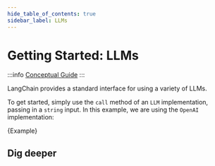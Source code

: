 ```yaml
---
hide_table_of_contents: true
sidebar_label: LLMs
---
```



# Getting Started: LLMs

:::info
[Conceptual Guide](https://docs.langchain-gpt4all.com/docs/components/models/language-model)
:::

LangChain provides a standard interface for using a variety of LLMs.

To get started, simply use the `call` method of an `LLM` implementation, passing in a `string` input. In this example, we are using the `OpenAI` implementation:

<CodeBlock language="typescript">{Example}</CodeBlock>

## Dig deeper

<DocCardList />
